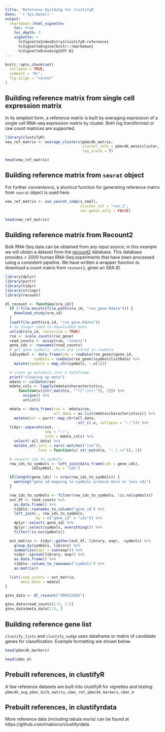 ```yaml
---
title: 'Reference building for clustifyR'
date: '`r Sys.Date()`'
output:
  rmarkdown::html_vignette:
    toc: true
    toc_depth: 3
    vignette: >
      %\VignetteIndexEntry{clustifyR-reference}
      %\VignetteEngine{knitr::rmarkdown}
      %\VignetteEncoding{UTF-8}
---
```


```r
knitr::opts_chunk$set(
  collapse = TRUE,
  comment = "#>",
  fig.align = "center"
)
```

## Building reference matrix from single cell expression matrix

In its simplest form, a reference matrix is built by averaging expression of a single cell RNA-seq expression matrix by cluster. Both log transformed or raw count matrices are supported.

```r
library(clustifyR)
new_ref_matrix <- average_clusters(pbmc4k_matrix, 
                                   cluster_info = pbmc4k_meta$cluster,
                                   log_scale = T)

head(new_ref_matrix)
```

## Building reference matrix from `seurat` object

For further convenience, a shortcut function for generating reference matrix from  `seurat` object is used here.

```r
new_ref_matrix <- use_seurat_comp(s_small,
                                  cluster_col = "res.1",
                                  var.genes_only = FALSE)

head(new_ref_matrix)
```

## Building reference matrix from Recount2

Bulk RNA-Seq data can be obtained from any input source; in this example we will obtain a dataset from the [recount2](https://jhubiostatistics.shinyapps.io/recount/) database. This database provides > 2000 human RNA-Seq experiments that have been processed using a consistent pipeline. We have written a wrapper function to download a count matrix from `recount2`, given an SRA ID. 

```r
library(dplyr)
library(purrr)
library(tidyr)
library(stringr)
library(recount)

dl_recount <- function(sra_id){
  if (!file.exists(file.path(sra_id, "rse_gene.Rdata"))) {
    download_study(sra_id)
  }
  load(file.path(sra_id, "rse_gene.Rdata"))
  # no longer need to downloaded data
  unlink(sra_id, recursive = TRUE)
  rse <- scale_counts(rse_gene)
  read_counts <- assay(rse, "counts")
  gene_ids <- rownames(read_counts)
  # get gene symbols, which are stored in rowData
  id2symbol <- data_frame(ids = rowData(rse_gene)$gene_id,
             symbols = rowData(rse_gene)$symbol@listData) %>%
    mutate(symbols = map_chr(symbols, ~.x[1]))

  # clean up metadata into a dataframe
  print("cleaning up meta")
  mdata <- colData(rse)
  mdata_cols <- lapply(mdata$characteristics,
      function(x){str_match(x, "^([^:]+):")[, 2]}) %>%
        unique() %>%
        unlist()

  mdata <- data_frame(run =  mdata$run,
                      all_data = as.list(mdata$characteristics)) %>%
    mutate(out = purrr::map_chr(all_data,
                                ~str_c(.x, collapse = "::"))) %>%
  tidyr::separate(out,
                  sep = "::",
                  into = mdata_cols) %>%
    select(-all_data) %>%
    mutate_at(.vars = vars(-matches("run")),
              .funs = function(x) str_match(x, ": (.+)")[, 2])

  # convert ids to symbols
  row_ids_to_symbols <- left_join(data_frame(ids = gene_ids),
            id2symbol, by = "ids")

  if(length(gene_ids) != nrow(row_ids_to_symbols)) {
    warning("gene id mapping to symbols produce more or less ids")
  }

  row_ids_to_symbols <- filter(row_ids_to_symbols, !is.na(symbols))
  out_df <- read_counts %>%
    as.data.frame() %>%
    tibble::rownames_to_column("gene_id") %>%
    left_join(., row_ids_to_symbols,
              by = c("gene_id" = "ids")) %>%
    dplyr::select(-gene_id) %>%
    dplyr::select(symbols, everything()) %>%
    filter(!is.na(symbols))

  out_matrix <- tidyr::gather(out_df, library, expr, -symbols) %>%
    group_by(symbols, library) %>%
    summarize(expr = sum(expr)) %>%
    tidyr::spread(library, expr) %>%
    as.data.frame() %>%
    tibble::column_to_rownames("symbols") %>%
    as.matrix()

  list(read_counts = out_matrix,
       meta_data = mdata)
}

gtex_data <- dl_recount("SRP012682")

gtex_data$read_counts[1:5, 1:5]
gtex_data$meta_data[1:5, ]
```

## Building reference gene list

`clustify_lists` and `clustify_nudge` uses dataframe or matrix of candidate genes for classification. Example formatting are shown below.

```r
head(pbmc4k_markers)

head(cbmc_m)
```

## Prebuilt references, in clustifyR

A few reference datasets are built into clustifyR for vignettes and testing:
`pbmc4k_avg`,
`pbmc_bulk_matrix`,
`cbmc_ref`,
`pbmc4k_markers`,
`cbmc_m`

## Prebuilt references, in clustifyrdata

More reference data (including tabula muris) can be found at https://github.com/rnabioco/clustifyrdata.
